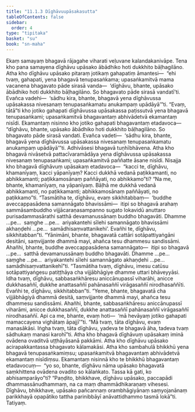 ```yaml
---
title: "11.1.3 Dīghāvuupāsakasutta"
tableOfContents: false
sidebar:
  order: 4
type: "tipitaka"
basket: "su"
book: "sn-maha"
---
```



<DynamicBreadcrumb />

<Division number="999" book="sn-maha" bookNo="14" page="299">

<Paragraph number="1799" book="sn-maha">
Ekaṃ samayaṃ bhagavā rājagahe viharati veḷuvane kalandakanivāpe. Tena kho pana samayena dīghāvu upāsako ābādhiko hoti dukkhito bāḷhagilāno. Atha kho dīghāvu upāsako pitaraṃ jotikaṃ gahapatiṃ āmantesi—  “ehi tvaṃ, gahapati, yena bhagavā tenupasaṅkama; upasaṅkamitvā mama vacanena bhagavato pāde sirasā vanda—  ‘dīghāvu, bhante, upāsako ābādhiko hoti dukkhito bāḷhagilāno. So bhagavato pāde sirasā vandatī’ti. Evañca vadehi—  ‘sādhu kira, bhante, bhagavā yena dīghāvussa upāsakassa nivesanaṃ tenupasaṅkamatu anukampaṃ upādāyā’”ti. “Evaṃ, tātā”ti kho jotiko gahapati dīghāvussa upāsakassa paṭissutvā yena bhagavā tenupasaṅkami; upasaṅkamitvā bhagavantaṃ abhivādetvā ekamantaṃ nisīdi. Ekamantaṃ nisinno kho jotiko gahapati bhagavantaṃ etadavoca—  “dīghāvu, bhante, upāsako ābādhiko hoti dukkhito bāḷhagilāno. So bhagavato pāde sirasā vandati. Evañca vadeti—  ‘sādhu kira, bhante, bhagavā yena dīghāvussa upāsakassa nivesanaṃ tenupasaṅkamatu anukampaṃ upādāyā’”ti. Adhivāsesi bhagavā tuṇhībhāvena.
</Paragraph>

<Paragraph number="1800" book="sn-maha">
Atha kho bhagavā nivāsetvā pattacīvaramādāya yena dīghāvussa upāsakassa nivesanaṃ tenupasaṅkami; upasaṅkamitvā paññatte āsane nisīdi. Nisajja kho bhagavā dīghāvuṃ upāsakaṃ etadavoca—  “kacci te, dīghāvu, khamanīyaṃ, kacci yāpanīyaṃ? Kacci dukkhā vedanā paṭikkamanti, no abhikkamanti; paṭikkamosānaṃ paññāyati, no abhikkamo”ti? “Na me, bhante, khamanīyaṃ, na yāpanīyaṃ. Bāḷhā me dukkhā vedanā abhikkamanti, no paṭikkamanti; abhikkamosānaṃ paññāyati, no paṭikkamo”ti. “Tasmātiha te, dīghāvu, evaṃ sikkhitabbaṃ—  ‘buddhe aveccappasādena samannāgato bhavissāmi—  itipi so bhagavā arahaṃ sammāsambuddho vijjācaraṇasampanno sugato lokavidū anuttaro purisadammasārathi satthā devamanussānaṃ buddho bhagavāti. Dhamme …pe…  saṃghe …pe…  ariyakantehi sīlehi samannāgato bhavissāmi akhaṇḍehi …pe…  samādhisaṃvattanikehi’. Evañhi te, dīghāvu, sikkhitabban”ti.
</Paragraph>

<Paragraph number="1801" book="sn-maha">
“Yānimāni, bhante, bhagavatā cattāri sotāpattiyaṅgāni desitāni, saṃvijjante dhammā mayi, ahañca tesu dhammesu sandissāmi. Ahañhi, bhante, buddhe aveccappasādena samannāgato—  itipi so bhagavā …pe…  satthā devamanussānaṃ buddho bhagavāti. Dhamme …pe…  saṃghe …pe…  ariyakantehi sīlehi samannāgato akhaṇḍehi …pe…  samādhisaṃvattanikehī”ti. “Tasmātiha tvaṃ, dīghāvu, imesu catūsu sotāpattiyaṅgesu patiṭṭhāya cha vijjābhāgiye dhamme uttari bhāveyyāsi. Idha tvaṃ, dīghāvu, sabbasaṅkhāresu aniccānupassī viharāhi, anicce dukkhasaññī, dukkhe anattasaññī pahānasaññī virāgasaññī nirodhasaññīti. Evañhi te, dīghāvu, sikkhitabban”ti.
</Paragraph>

<Paragraph number="1802" book="sn-maha">
“Yeme, bhante, bhagavatā cha vijjābhāgiyā dhammā desitā, saṃvijjante dhammā mayi, ahañca tesu dhammesu sandissāmi. Ahañhi, bhante, sabbasaṅkhāresu aniccānupassī viharāmi, anicce dukkhasaññī, dukkhe anattasaññī pahānasaññī virāgasaññī nirodhasaññī. Api ca me, bhante, evaṃ hoti—  ‘mā hevāyaṃ jotiko gahapati mamaccayena vighātaṃ āpajjī’”ti. “Mā tvaṃ, tāta dīghāvu, evaṃ manasākāsi. Iṅgha tvaṃ, tāta dīghāvu, yadeva te bhagavā āha, tadeva tvaṃ sādhukaṃ manasi karohī”ti.
</Paragraph>

<Paragraph number="1803" book="sn-maha">
Atha kho bhagavā dīghāvuṃ upāsakaṃ iminā ovādena ovaditvā uṭṭhāyāsanā pakkāmi. Atha kho dīghāvu upāsako acirapakkantassa bhagavato kālamakāsi. Atha kho sambahulā bhikkhū yena bhagavā tenupasaṅkamiṃsu; upasaṅkamitvā bhagavantaṃ abhivādetvā ekamantaṃ nisīdiṃsu. Ekamantaṃ nisinnā kho te bhikkhū bhagavantaṃ etadavocuṃ—  “yo so, bhante, dīghāvu nāma upāsako bhagavatā saṃkhittena ovādena ovadito so kālaṅkato. Tassa kā gati, ko abhisamparāyo”ti? “Paṇḍito, bhikkhave, dīghāvu upāsako, paccapādi dhammassānudhammaṃ, na ca maṃ dhammādhikaraṇaṃ vihesesi. Dīghāvu, bhikkhave, upāsako pañcannaṃ orambhāgiyānaṃ saṃyojanānaṃ parikkhayā opapātiko tattha parinibbāyī anāvattidhammo tasmā lokā”ti.

</Paragraph>
</Division>

<Paragraph number="1804" type="center" book="sn-maha">
Tatiyaṃ.
</Paragraph>